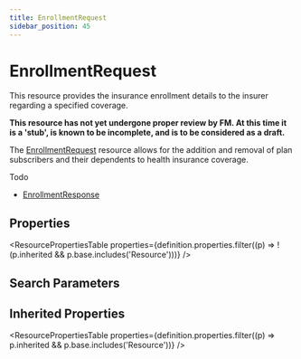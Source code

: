 ```yaml
---
title: EnrollmentRequest
sidebar_position: 45
---
```


# EnrollmentRequest

This resource provides the insurance enrollment details to the insurer regarding a specified coverage.

  <Tabs queryString="intro-section">
  <TabItem value="usage" label="Usage" default>
    <div> <a name="scope"></a>  <p><b>This resource has not yet undergone proper review by FM. At this time it is a 'stub', is known to be incomplete, and is to be considered as a draft.</b></p> <p> The <a href="/docs/api/fhir/resources/enrollmentrequest">EnrollmentRequest</a> resource allows for the addition and removal of plan subscribers and their  dependents to health insurance coverage. </p> <p> Todo    </p> </div>
    </TabItem>
  
  
  <TabItem value="referencedBy" label="Referenced By">
    <ul><li><a href="/docs/api/fhir/resources/enrollmentresponse">EnrollmentResponse</a></li></ul>
    </TabItem>
</Tabs>


## Properties

<ResourcePropertiesTable properties={definition.properties.filter((p) => !(p.inherited && p.base.includes('Resource')))} />

## Search Parameters

<SearchParamsTable searchParams={definition.searchParameters} />

## Inherited Properties

<ResourcePropertiesTable properties={definition.properties.filter((p) => p.inherited && p.base.includes('Resource'))} />


